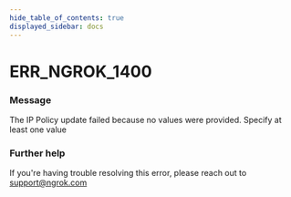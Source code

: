 ```yaml
---
hide_table_of_contents: true
displayed_sidebar: docs
---
```



# ERR_NGROK_1400

### Message
The IP Policy update failed because no values were provided. Specify at least one value

<ErrorDetails error='err_ngrok_1400' />


### Further help
If you're having trouble resolving this error, please reach out to [support@ngrok.com](mailto:support@ngrok.com?subject=Help%20with%20ERR_NGROK_1400)

